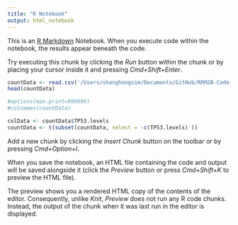 ```yaml
---
title: "R Notebook"
output: html_notebook
---
```


This is an [R Markdown](http://rmarkdown.rstudio.com) Notebook. When you execute code within the notebook, the results appear beneath the code. 

Try executing this chunk by clicking the *Run* button within the chunk or by placing your cursor inside it and pressing *Cmd+Shift+Enter*. 

```r
countData <- read.csv('/Users/shanghongsim/Documents/GitHub/RRM2B-Code-Repository/out.csv', header = TRUE)
head(countData)
```
```r
#options(max.print=999999)
#colnames(countData)

colData <- countData$TP53.levels
countData <- t(subset(countData, select = -c(TP53.levels) ))
```
Add a new chunk by clicking the *Insert Chunk* button on the toolbar or by pressing *Cmd+Option+I*.

When you save the notebook, an HTML file containing the code and output will be saved alongside it (click the *Preview* button or press *Cmd+Shift+K* to preview the HTML file). 

The preview shows you a rendered HTML copy of the contents of the editor. Consequently, unlike *Knit*, *Preview* does not run any R code chunks. Instead, the output of the chunk when it was last run in the editor is displayed.

